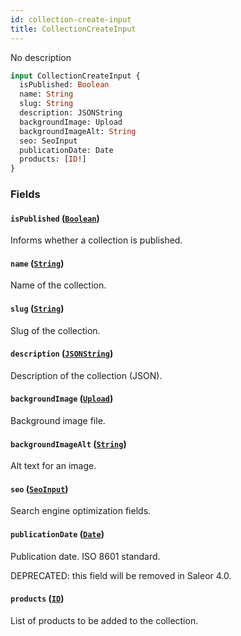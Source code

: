 ```yaml
---
id: collection-create-input
title: CollectionCreateInput
---
```


No description

```graphql
input CollectionCreateInput {
  isPublished: Boolean
  name: String
  slug: String
  description: JSONString
  backgroundImage: Upload
  backgroundImageAlt: String
  seo: SeoInput
  publicationDate: Date
  products: [ID!]
}
```

### Fields

#### `isPublished` ([`Boolean`](../../../developer/api-reference/scalars/boolean))

Informs whether a collection is published.

#### `name` ([`String`](../../../developer/api-reference/scalars/string))

Name of the collection.

#### `slug` ([`String`](../../../developer/api-reference/scalars/string))

Slug of the collection.

#### `description` ([`JSONString`](../../../developer/api-reference/scalars/jsonstring))

Description of the collection (JSON).

#### `backgroundImage` ([`Upload`](../../../developer/api-reference/scalars/upload))

Background image file.

#### `backgroundImageAlt` ([`String`](../../../developer/api-reference/scalars/string))

Alt text for an image.

#### `seo` ([`SeoInput`](../../../developer/api-reference/inputs/seo-input))

Search engine optimization fields.

#### `publicationDate` ([`Date`](../../../developer/api-reference/scalars/date))

Publication date. ISO 8601 standard.

DEPRECATED: this field will be removed in Saleor 4.0.

#### `products` ([`ID`](../../../developer/api-reference/scalars/id))

List of products to be added to the collection.
